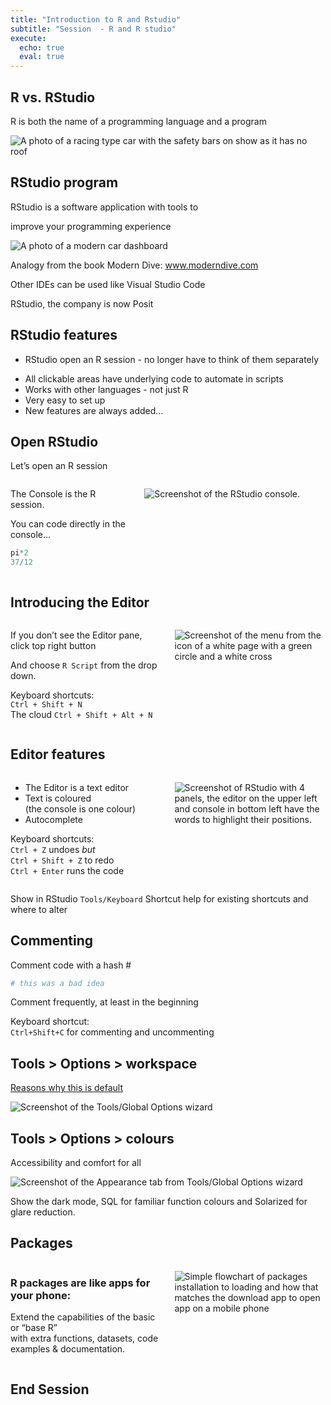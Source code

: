 ```yaml
---
title: "Introduction to R and Rstudio"
subtitle: "Session  - R and R studio"
execute:
  echo: true
  eval: true   
---
```


## R vs. RStudio

R is both the name of a programming language and a program

<img src="img/session01/race_car.PNG" alt="A photo of a racing type car with the safety bars on show as it has no roof"/>

## RStudio program

RStudio is a software application with tools to

improve your programming experience

<img src="img/session01/roberto-nickson-unsplash.PNG" alt="A photo of a modern car dashboard"/>

::: notes
Analogy from the book Modern Dive: [www.moderndive.com](https://moderndive.com/)

Other IDEs can be used like Visual Studio Code

RStudio, the company is now Posit
:::

## RStudio features  

-   RStudio open an R session - no longer have to think of them separately\

::: incremental
-   All clickable areas have underlying code to automate in scripts
-   Works with other languages - not just R
-   Very easy to set up
-   New features are always added...
:::

## Open RStudio

Let's open an R session

::: columns
::: {.column width="40%"}
The Console is the R session.

You can code directly in the console...

```r
pi*2 
37/12 
```
:::

::: {.column width="60%"}
<img src="img/session01/rstudio_console.PNG" alt="Screenshot of the RStudio console."/>
:::
:::

## Introducing the Editor

::: columns
::: {.column width="50%"}
If you don't see the Editor pane, click top right button

And choose `R Script` from the drop down.

Keyboard shortcuts:\
`Ctrl + Shift + N`\
The cloud `Ctrl + Shift + Alt + N`
:::

::: {.column width="50%"}
<img src="img/session01/new_file.PNG" alt="Screenshot of the menu from the icon of a white page with a green circle and a white cross"/>
:::
:::

## Editor features

::: columns
::: {.column width="50%"}
-   The Editor is a text editor\
-   Text is coloured\
    (the console is one colour)\
-   Autocomplete

Keyboard shortcuts:\
`Ctrl + Z` </kbd> undoes *but*\
`Ctrl + Shift + Z` to redo\
`Ctrl + Enter` runs the code
:::

::: {.column width="50%"}
<img src="img/session01/editor.PNG" alt="Screenshot of RStudio with 4 panels, the editor on the upper left and console in bottom left have the words to highlight their positions."/>
:::
:::

::: notes
Show in RStudio `Tools/Keyboard` Shortcut help for existing shortcuts and where to alter
:::

## Commenting

Comment code with a hash \#

```r
# this was a bad idea
```

Comment frequently, at least in the beginning

Keyboard shortcut:\
`Ctrl+Shift+C` for commenting and uncommenting

## Tools \> Options \> workspace

[Reasons why this is default](https://community.rstudio.com/t/defaults-of-saving-and-restoring-workspace/939)

<img src="img/session01/global_options.PNG" alt="Screenshot of the Tools/Global Options wizard" class="center"/>

## Tools \> Options \> colours

Accessibility and comfort for all

<img src="img/session01/appearance.PNG" alt="Screenshot of the Appearance tab from Tools/Global Options wizard" class="center"/>

::: notes
Show the dark mode, SQL for familiar function colours and Solarized for glare reduction.
:::

## Packages

::: columns
::: {.column width="50%"}
### R packages are like apps for your phone:

Extend the capabilities of the basic or "base R"\
with extra functions, datasets, code examples & documentation.
:::

::: {.column width="50%"}
<img src="img/session01/app_analogy.PNG" alt="Simple flowchart of packages installation to loading and how that matches the download app to open app on a mobile phone" class="center"/>
:::
:::

## End Session